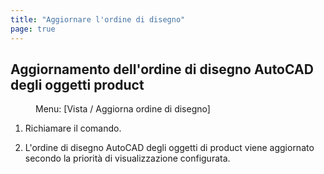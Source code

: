 ```yaml
---
title: "Aggiornare l'ordine di disegno"
page: true
---
```

## Aggiornamento dell&#39;ordine di disegno AutoCAD degli oggetti  <Placeholder>product</Placeholder> 
<GeoDesigner> <Menu> Menu: [Vista / Aggiorna ordine di disegno] </Menu> 


1. Richiamare il comando.


2. L&#39;ordine di disegno AutoCAD degli oggetti di <Placeholder>product</Placeholder> viene aggiornato secondo la priorit&#224; di visualizzazione configurata.





</GeoDesigner>

